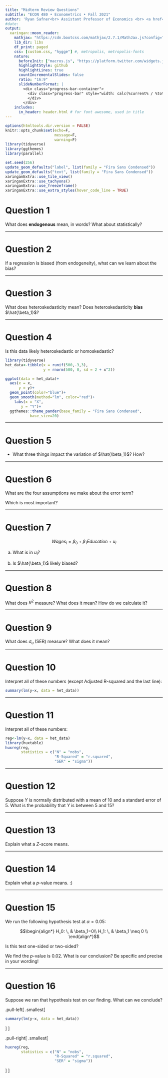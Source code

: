 ```yaml
---
title: "Midterm Review Questions"
subtitle: "ECON 480 • Econometrics • Fall 2021"
author: 'Ryan Safner<br> Assistant Professor of Economics <br> <a href="mailto:safner@hood.edu"><i class="fa fa-paper-plane fa-fw"></i>safner@hood.edu</a> <br> <a href="https://github.com/ryansafner/metricsF21"><i class="fa fa-github fa-fw"></i>ryansafner/metricsF21</a><br> <a href="https://metricsF21.classes.ryansafner.com"> <i class="fa fa-globe fa-fw"></i>metricsF21.classes.ryansafner.com</a><br>'
#date:
output:
  xaringan::moon_reader:
    mathjax: "https://cdn.bootcss.com/mathjax/2.7.1/MathJax.js?config=TeX-MML-AM_HTMLorMML" # rescales math with css changes https://github.com/yihui/xaringan/issues/143
    lib_dir: libs
    df_print: paged
    css: [custom.css, "hygge"] #, metropolis, metropolis-fonts
    nature:
      beforeInit: ["macros.js", "https://platform.twitter.com/widgets.js"] # first is for rescaling images , second is for embedding tweets, https://github.com/yihui/xaringan/issues/100
      highlightStyle: github
      highlightLines: true
      countIncrementalSlides: false
      ratio: "16:9"
      slideNumberFormat: |
        <div class="progress-bar-container">
          <div class="progress-bar" style="width: calc(%current% / %total% * 100%);">
          </div>
        </div>
    includes:
      in_header: header.html # for font awesome, used in title  
---
```


```r
options(htmltools.dir.version = FALSE)
knitr::opts_chunk$set(echo=F,
                      message=F,
                      warning=F)
library(tidyverse)
library(ggthemes)
library(parallel)

set.seed(256)
update_geom_defaults("label", list(family = "Fira Sans Condensed"))
update_geom_defaults("text", list(family = "Fira Sans Condensed"))
xaringanExtra::use_tile_view()
xaringanExtra::use_tachyons()
xaringanExtra::use_freezeframe()
xaringanExtra::use_extra_styles(hover_code_line = TRUE)
```

# Question 1

What does **endogenous** mean, in words? What about statistically?

---

# Question 2

If a regression is biased (from endogeneity), what can we learn about the bias?

---

# Question 3

What does heteroskedasticity mean? Does heteroskedasticity **bias** $\hat{\beta_1}$?

---

# Question 4

Is this data likely heteroskedastic or homoskedastic?

```r
library(tidyverse)
het_data<-tibble(x = runif(500,-3,3),
                 y = rnorm(500, 0, sd = 2 + x^2))

ggplot(data = het_data)+
  aes(x = x,
      y = y)+
  geom_point(color="blue")+
  geom_smooth(method="lm", color="red")+
    labs(x = "X",
       y = "Y")+
  ggthemes::theme_pander(base_family = "Fira Sans Condensed",
           base_size=20)
```

---

# Question 5

- What three things impact the variation of $\hat{\beta_1}$? How?

---

# Question 6


What are the four assumptions we make about the error term?

Which is most important?

---

# Question 7

$$Wages_i=\beta_0+\beta_1Education+u_i$$

a. What is in $u_i$?

b. Is $\hat{\beta_1}$ likely biased?

---

# Question 8

What does $R^2$ measure? What does it mean? How do we calculate it?

---

# Question 9

What does $\sigma_u$ (SER) measure? What does it mean?

---

# Question 10

Interpret all of these numbers (except Adjusted R-squared and the last line): 

```r
summary(lm(y~x, data = het_data))
```

---

# Question 11

Interpret all of these numbers: 

```r
reg<-lm(y~x, data = het_data)
library(huxtable)
huxreg(reg,
       statistics = c("N" = "nobs",
                      "R-Squared" = "r.squared",
                      "SER" = "sigma"))
```

---

# Question 12

Suppose $Y$ is normally distributed with a mean of 10 and a standard error of 5. What is the probability that $Y$ is between 5 and 15?

---

# Question 13

Explain what a $Z$-score means.

---

# Question 14

Explain what a $p$-value means. :) 

---

# Question 15

We run the following hypothesis test at $\alpha=0.05$: 

$$\begin{align*}
H_0: \, & \beta_1=0\\
H_1: \, & \beta_1 \neq 0 \\
\end{align*}$$

Is this test one-sided or two-sided? 

We find the $p$-value is 0.02. What is our conclusion? Be specific and precise in your wording!

---

# Question 16

Suppose we ran that hypothesis test on our finding. What can we conclude?

.pull-left[
.smallest[
```r
summary(lm(y~x, data = het_data))
```
]
]

.pull-right[
.smallest[
```r
huxreg(reg,
       statistics = c("N" = "nobs",
                      "R-Squared" = "r.squared",
                      "SER" = "sigma"))
```
]
]